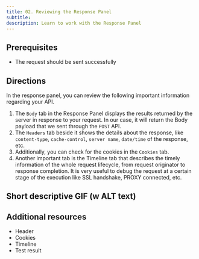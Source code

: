 ```yaml
---
title: 02. Reviewing the Response Panel
subtitle:
description: Learn to work with the Response Panel
---
```


## Prerequisites

- The request should be sent successfully

## Directions
In the response panel, you can review the following important information regarding your API. 

1. The `Body` tab in the Response Panel displays the results returned by the server in response to your request. In our case, it will return the Body payload that we sent through the `POST` API.
2. The `Headers` tab beside it shows the details about the response, like `content-type`, `cache-control`, `server name`, `date/time` of the response, etc.
3. Additionally, you can check for the cookies in the `Cookies` tab.
4. Another important tab is the Timeline tab that describes the timely information of the whole request lifecycle, from request originator to response completion. It is very useful to debug the request at a certain stage of the execution like SSL handshake, PROXY connected, etc.

## Short descriptive GIF (w ALT text)

## Additional resources
- Header
- Cookies
- Timeline
- Test result
